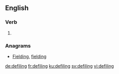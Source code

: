 
==English==

===Verb===
{{head|en|present participle}}

# {{present participle of|defile|lang=en|nocat=1}}

===Anagrams===
* [[Fielding#English|Fielding]], [[fielding#English|fielding]]

[[de:defiling]]
[[fr:defiling]]
[[ku:defiling]]
[[sv:defiling]]
[[vi:defiling]]